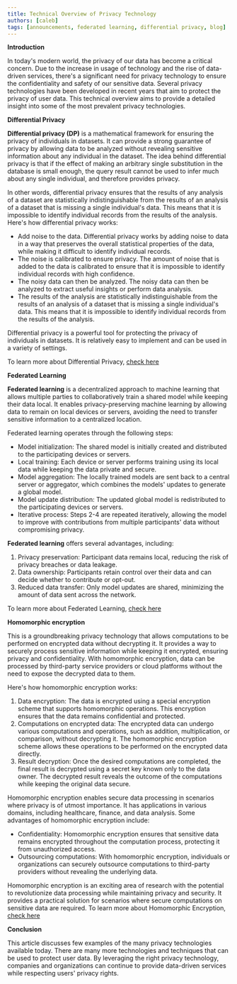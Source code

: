 ```yaml
---
title: Technical Overview of Privacy Technology
authors: [caleb]
tags: [announcements, federated learning, differential privacy, blog]
---
```

**Introduction**

In today's modern world, the privacy of our data has become a critical concern. Due to the increase in usage of technology and the rise of data-driven services, there's a significant need for privacy technology to ensure the confidentiality and safety of our sensitive data. Several privacy technologies have been developed in recent years that aim to protect the privacy of user data. This technical overview aims to provide a detailed insight into some of the most prevalent privacy technologies.

**Differential Privacy**

**Differential privacy (DP)** is a mathematical framework for ensuring the privacy of individuals in datasets. It can provide a strong guarantee of privacy by allowing data to be analyzed without revealing sensitive information about any individual in the dataset.
The idea behind differential privacy is that if the effect of making an arbitrary single substitution in the database is small enough, the query result cannot be used to infer much about any single individual, and therefore provides privacy.

In other words, differential privacy ensures that the results of any analysis of a dataset are statistically indistinguishable from the results of an analysis of a dataset that is missing a single individual's data. This means that it is impossible to identify individual records from the results of the analysis.
Here's how differential privacy works:
* Add noise to the data. Differential privacy works by adding noise to data in a way that preserves the overall statistical properties of the data, while making it difficult to identify individual records.
* The noise is calibrated to ensure privacy. The amount of noise that is added to the data is calibrated to ensure that it is impossible to identify individual records with high confidence.
* The noisy data can then be analyzed. The noisy data can then be analyzed to extract useful insights or perform data analysis.
* The results of the analysis are statistically indistinguishable from the results of an analysis of a dataset that is missing a single individual's data. This means that it is impossible to identify individual records from the results of the analysis.

Differential privacy is a powerful tool for protecting the privacy of individuals in datasets. It is relatively easy to implement and can be used in a variety of settings.

To learn more about Differential Privacy, [check here](/resources/differential-privacy)

**Federated Learning**

**Federated learning** is a decentralized approach to machine learning that allows multiple parties to collaboratively train a shared model while keeping their data local. It enables privacy-preserving machine learning by allowing data to remain on local devices or servers, avoiding the need to transfer sensitive information to a centralized location.

Federated learning operates through the following steps:
* Model initialization: The shared model is initially created and distributed to the participating devices or servers.
* Local training: Each device or server performs training using its local data while keeping the data private and secure.
* Model aggregation: The locally trained models are sent back to a central server or aggregator, which combines the models' updates to generate a global model.
* Model update distribution: The updated global model is redistributed to the participating devices or servers.
* Iterative process: Steps 2-4 are repeated iteratively, allowing the model to improve with contributions from multiple participants' data without compromising privacy.

**Federated learning** offers several advantages, including:
1. Privacy preservation: Participant data remains local, reducing the risk of privacy breaches or data leakage.
2. Data ownership: Participants retain control over their data and can decide whether to contribute or opt-out.
3. Reduced data transfer: Only model updates are shared, minimizing the amount of data sent across the network.

To learn more about Federated Learning, [check here](/resources/federated-learning)

**Homomorphic encryption**

This is a groundbreaking privacy technology that allows computations to be performed on encrypted data without decrypting it. It provides a way to securely process sensitive information while keeping it encrypted, ensuring privacy and confidentiality. With homomorphic encryption, data can be processed by third-party service providers or cloud platforms without the need to expose the decrypted data to them.

Here's how homomorphic encryption works:
1. Data encryption: The data is encrypted using a special encryption scheme that supports homomorphic operations. This encryption ensures that the data remains confidential and protected.
2. Computations on encrypted data: The encrypted data can undergo various computations and operations, such as addition, multiplication, or comparison, without decrypting it. The homomorphic encryption scheme allows these operations to be performed on the encrypted data directly.
3. Result decryption: Once the desired computations are completed, the final result is decrypted using a secret key known only to the data owner. The decrypted result reveals the outcome of the computations while keeping the original data secure.

Homomorphic encryption enables secure data processing in scenarios where privacy is of utmost importance. It has applications in various domains, including healthcare, finance, and data analysis.
Some advantages of homomorphic encryption include:
* Confidentiality: Homomorphic encryption ensures that sensitive data remains encrypted throughout the computation process, protecting it from unauthorized access.
* Outsourcing computations: With homomorphic encryption, individuals or organizations can securely outsource computations to third-party providers without revealing the underlying data.

Homomorphic encryption is an exciting area of research with the potential to revolutionize data processing while maintaining privacy and security. It provides a practical solution for scenarios where secure computations on sensitive data are required.
To learn more about Homomorphic Encryption, [check here](/resources/homomorphic-encryption)

**Conclusion**

This article discusses few examples of the many privacy technologies available today. There are many more technologies and techniques that can be used to protect user data. By leveraging the right privacy technology, companies and organizations can continue to provide data-driven services while respecting users' privacy rights.











